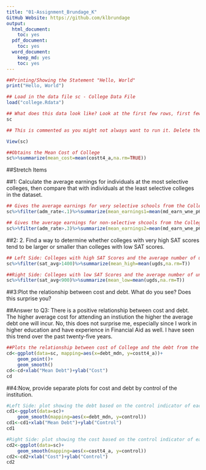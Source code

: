 ---
title: "01-Assignment_Brundage_K"
GitHub Website: https://github.com/klbrundage
output:
  html_document:
    toc: yes
  pdf_document:
    toc: yes
  word_document: 
    keep_md: yes
    toc: yes
---
```{r}
##Printing/Showing the Statement "Hello, World"
print("Hello, World")
```

```{r load data}
## Load in the data file sc - College Data File
load("college.Rdata")
```


```{r look_at_data}
## What does this data look like? Look at the first few rows, first few variables
sc

## This is commented as you might not always want to run it. Delete the "#" sign below in order to run the command. 

View(sc)
```

```{r summarize}
##Obtains the Mean Cost of College
sc%>%summarize(mean_cost=mean(costt4_a,na.rm=TRUE))
```


##Stretch Items

##1: Calculate the average earnings for individuals at the most selective colleges, then compare that with individuals at the least selective colleges in the dataset.
```{r combining commands}
## Gives the average earnings for very selective schools from the College Data File
sc%>%filter(adm_rate<.1)%>%summarize(mean_earnings1=mean(md_earn_wne_p6,na.rm=TRUE))

## Gives the average earnings for non-selective shcools from the College Data File
sc%>%filter(adm_rate>.3)%>%summarize(mean_earnings2=mean(md_earn_wne_p6,na.rm=TRUE))
```

##2: 2.	Find a way to determine whether colleges with very high SAT scores tend to be larger or smaller than colleges with low SAT scores.
```{r SAT Scores}
## Left Side: Colleges with high SAT Scores and the average number of undergrads at those colleges
sc%>%filter(sat_avg>1400)%>%summarize(mean_high=mean(ugds,na.rm=T))

##Right Side: Colleges with low SAT Scores and the average number of undergrads at those colleges
sc%>%filter(sat_avg<900)%>%summarize(mean_low=mean(ugds,na.rm=T))
```

##3:Plot the relationship between cost and debt. What do you see? Does this surprise you?

##Answer to Q3:  There is a positive relationship between cost and debt.  The higher average cost for attending an instiution the higher the average debt one will incur. No, this does not surprise me, especially since I work in higher education and have experience in Financial Aid as well.  I have seen this trend over the past twenty-five years.
```{r Cost v Debt}
##Plots the relationship between cost of College and the debt from the College data file
cd<-ggplot(data=sc, mapping=aes(x=debt_mdn, y=costt4_a))+
    geom_point()+
    geom_smooth()
cd<-cd+xlab("Mean Debt")+ylab("Cost")
cd
```

##4:Now, provide separate plots for cost and debt by control of the institution.
```{r}
#Left Side: plot showing the debt based on the control indicator of each institution in the College Data File
cd1<-ggplot(data=sc)+
    geom_smooth(mapping=aes(x=debt_mdn, y=control))
cd1<-cd1+xlab("Mean Debt")+ylab("Control")
cd1

#Right Side: plot showing the cost based on the control indicator of each instituion in the College Data File
cd2<-ggplot(data=sc)+
    geom_smooth(mapping=aes(x=costt4_a, y=control))
cd2<-cd2+xlab("Cost")+ylab("Control")
cd2
```

